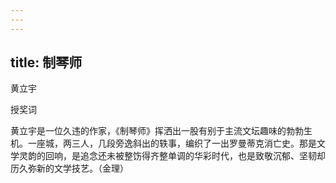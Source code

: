 ```yaml
---
---
---
```

title: 制琴师
---




黄立宇

授奖词

黄立宇是一位久违的作家，《制琴师》挥洒出一股有别于主流文坛趣味的勃勃生机。一座城，两三人，几段旁逸斜出的轶事，编织了一出罗曼蒂克消亡史。那是文学灵韵的回响，是追念还未被整饬得齐整单调的华彩时代，也是致敬沉郁、坚韧却历久弥新的文学技艺。（金理）